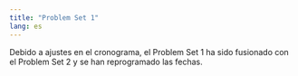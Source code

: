 ```yaml
---
title: "Problem Set 1"
lang: es
---
```


Debido a ajustes en el cronograma, el Problem Set 1 ha sido fusionado con el Problem Set 2 y se han reprogramado las fechas.
